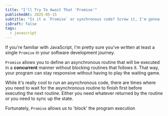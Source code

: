 ```yaml
---
title: "I'll Try To Await That 'Promise'"
publishedAt: 2025-05-15
subtitle: "Is it a `Promise` or synchronous code? Screw it, I'm gonna `then`"
isDraft: false
tags:
  - javascript
---
```


If you're familiar with JavaScript, I'm pretty sure you've written at least a single `Promise` in your
software development journey.

`Promise` allows you to define an asynchronous routine that will be executed in a **concurrent** manner
without blocking routines that follows it. That way, your program can stay responsive without having to
play the waiting game.

While it's really cool to run an asynchronous code, there are times where you need to wait for the asynchronous
routine to finish first before executing the next routine. Either you need whatever returned by the routine or
you need to sync up the state.

Fortunately, `Promise` allows us to 'block' the program execution
